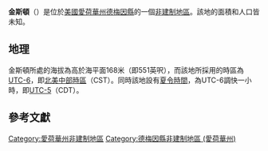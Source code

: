{{noteTA
|G1=USState
|G2=地名
|G3=Unit
}}
{{Infobox settlement
|official_name            = 金斯頓
|native_name = Kingston
|settlement_type          = [[非建制地區|非建制地區]]
|image_skyline            = Kingston Iowa.jpg
|imagesize                = 250px
|image_map                = 
|mapsize                  = 
|pushpin_map              = USA Iowa
|pushpin_label            = 金斯頓
|pushpin_label_position   = top
|pushpin_map_caption      = 金斯頓在愛荷華州的位置
|subdivision_type         = [[世界政區索引|國家]]
|subdivision_type1        = [[美国州份|州份]]
|subdivision_type2        = [[愛荷華州行政区划|縣]]
|subdivision_name         = [[美国|美国]]
|subdivision_name1        = [[愛荷華州|愛荷華州]]
|subdivision_name2        = [[德梅因縣_(愛荷華州)|德梅因縣]]
|elevation_ft             = 551
|elevation_m              = 168
|area_total_km2           = 
|area_total_sq_mi         = 
|area_land_km2            = 
|area_land_sq_mi          = 
|area_water_km2           = 
|area_water_sq_mi         = 
|population_as_of         = 2010
|population_footnotes     = 
|population_total         = 
|population_metro         = 
|population_density_km2   = auto
|population_density_sq_mi = auto
|timezone                 = [[北美中部时区|北美中部时区]]
|utc_offset               = -6
|coordinates              = {{coord|40|58|37|N|91|02|26|W|display=inline,title}}
| coor_pinpoint           = 
| coordinates_footnotes   = 
|timezone_DST             = CDT
|utc_offset_DST           = -5
|postal_code_type         = [[美國郵區編號|郵區編號]]
|postal_code              = 52637
|area_code                = {{link-en|电话区号319|Area code 319|319}}
|blank_name = [[地名信息系统|GNIS ID]]
|blank_info = 458098<ref name="GNIS">{{cite gnis|458098|Kingston}}</ref>
}}
'''金斯頓'''（{{lang-en|Kingston}}）是位於[[美國|美國]][[愛荷華州|愛荷華州]][[德梅因縣_(愛荷華州)|德梅因縣]]的一個[[非建制地區|非建制地區]]。該地的面積和人口皆未知。

== 地理 ==
金斯頓所處的海拔為高於海平面168米（即551英呎），而該地所採用的時區為[[UTC-6|UTC-6]]，即[[北美中部時區|北美中部時區]]（CST）。同時該地設有[[夏令時間|夏令時間]]，為UTC-6調快一小時，即[[UTC-5|UTC-5]]（CDT）。

== 參考文獻 ==
{{reflist}}

{{德梅因縣 (愛荷華州)}}

{{DEFAULTSORT:Kingston}}
[[Category:愛荷華州非建制地區|Category:愛荷華州非建制地區]]
[[Category:德梅因縣非建制地區_(愛荷華州)|Category:德梅因縣非建制地區 (愛荷華州)]]

{{Iowa-geo-stub}}
